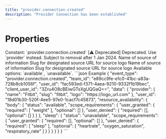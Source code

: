 ```yaml
---
title: "provider.connection.created"
description: "Provider Connection has been established"
---
```

# Properties
<ResponseField name="event_type" type="const string" required="true">
Constant: `provider.connection.created`
</ResponseField>
<ResponseField name="team_id" type="string" required="true">
</ResponseField>
<ResponseField name="user_id" type="string" required="true">
</ResponseField>
<ResponseField name="client_user_id" type="string" required="true">
</ResponseField>
<ResponseField name="data" type="ProviderConnectionCreated" required="true">
<Expandable title="ProviderConnectionCreated" defaultOpen="true">
<ResponseField name="user_id" type="string" required="true">
</ResponseField>
<ResponseField name="source" type="ClientFacingProvider" required="true">
[⚠️ Deprecated] Deprecated. Use `provider` instead. Subject to removal after 1 Jan 2024.
<Expandable title="ClientFacingProvider" defaultOpen="true">
<ResponseField name="name" type="string" required="true">
Name of source of information
</ResponseField>
<ResponseField name="slug" type="string" required="true">
Slug for designated source
</ResponseField>
<ResponseField name="logo" type="string" required="true">
URL for source logo
</ResponseField>
</Expandable>
</ResponseField>
<ResponseField name="provider" type="ClientFacingProvider" required="true">
<Expandable title="ClientFacingProvider" defaultOpen="true">
<ResponseField name="name" type="string" required="true">
Name of source of information
</ResponseField>
<ResponseField name="slug" type="string" required="true">
Slug for designated source
</ResponseField>
<ResponseField name="logo" type="string" required="true">
URL for source logo
</ResponseField>
</Expandable>
</ResponseField>
<ResponseField name="resource_availability" type="Record<string, ResourceAvailability>" required="true">
<Expandable defaultOpen>
<ResponseField name="{key=*}" type="ResourceAvailability | null">
<Expandable title="ResourceAvailability" defaultOpen="true">
<ResponseField name="status" type="enum<string>" required="true">
Available options: `available`, `unavailable`.
</ResponseField>
<ResponseField name="scope_requirements" type="ScopeRequirementsGrants | null">
<Expandable title="ScopeRequirementsGrants" defaultOpen="true">
<ResponseField name="user_granted" type="ScopeRequirements_str_" required="true">
<Expandable title="ScopeRequirements_str_" defaultOpen="true">
<ResponseField name="required" type="string" required="true">
</ResponseField>
<ResponseField name="optional" type="string" required="true">
</ResponseField>
</Expandable>
</ResponseField>
<ResponseField name="user_denied" type="ScopeRequirements_str_" required="true">
<Expandable title="ScopeRequirements_str_" defaultOpen="true">
<ResponseField name="required" type="string" required="true">
</ResponseField>
<ResponseField name="optional" type="string" required="true">
</ResponseField>
</Expandable>
</ResponseField>
</Expandable>
</ResponseField>
</Expandable>
</ResponseField>
</Expandable>
</ResponseField>
</Expandable>
</ResponseField>
<ResponseExample>
```json Example
{
  "event_type": "provider.connection.created",
  "team_id": "e89cc9fe-e1c0-41bc-a83a-728b8cb1056f",
  "user_id": "fac593ed-f371-4aea-9210-9332f1b19bec",
  "client_user_id": "3Zru4O8cBEiwGTsXgUQGaQ==",
  "data": {
    "provider": {
      "name": "Fitbit",
      "slug": "fitbit",
      "logo": "https://logo_url.com"
    },
    "user_id": "18d01b30-520f-4ee5-97e0-1cacf7c45873",
    "resource_availability": {
      "body": {
        "status": "available",
        "scope_requirements": {
          "user_granted": {
            "required": [
              "weight"
            ],
            "optional": []
          },
          "user_denied": {
            "required": [],
            "optional": []
          }
        }
      },
      "sleep": {
        "status": "unavailable",
        "scope_requirements": {
          "user_granted": {
            "required": [],
            "optional": []
          },
          "user_denied": {
            "required": [
              "sleep"
            ],
            "optional": [
              "heartrate",
              "oxygen_saturation",
              "respiratory_rate"
            ]
          }
        }
      }
    }
  }
}
```
</ResponseExample>
